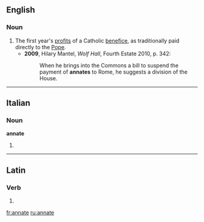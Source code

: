 ==English==
===Noun===
{{en-noun}}

# The first year's [[profit]]s of a Catholic [[benefice]], as traditionally paid directly to the [[Pope]].
#*'''2009''', Hilary Mantel, ''Wolf Hall'', Fourth Estate 2010, p. 342:
#*:When he brings into the Commons a bill to suspend the payment of '''annates''' to Rome, he suggests a division of the House.

----

==Italian==

===Noun===
'''annate''' {{f}}

# {{plural of|[[annata]]|lang=it}}

----

==Latin==

===Verb===
{{la-verb-form|annāte}}

# {{conjugation of|anno|annō|2|p|pres|act|imp|lang=la}}

[[fr:annate]]
[[ru:annate]]